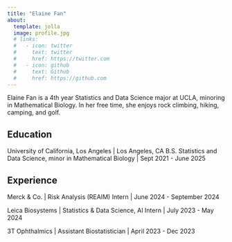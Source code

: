 ```yaml
---
title: "Elaine Fan"
about: 
  template: jolla
  image: profile.jpg
  # links:
  #   - icon: twitter
  #     text: twitter
  #     href: https://twitter.com
  #   - icon: github
  #     text: Github
  #     href: https://github.com
---
```


Elaine Fan is a 4th year Statistics and Data Science major at UCLA, minoring in Mathematical Biology. In her free time, she enjoys rock climbing, hiking, camping, and golf.

## Education

University of California, Los Angeles \| Los Angeles, CA
B.S. Statistics and Data Science, minor in Mathematical Biology \| Sept 2021 - June 2025

## Experience

Merck & Co. \| Risk Analysis (REAIM) Intern \| June 2024 - September 2024

Leica Biosystems \| Statistics & Data Science, AI Intern \| July 2023 - May 2024

3T Ophthalmics \| Assistant Biostatistician \| April 2023 - Dec 2023
